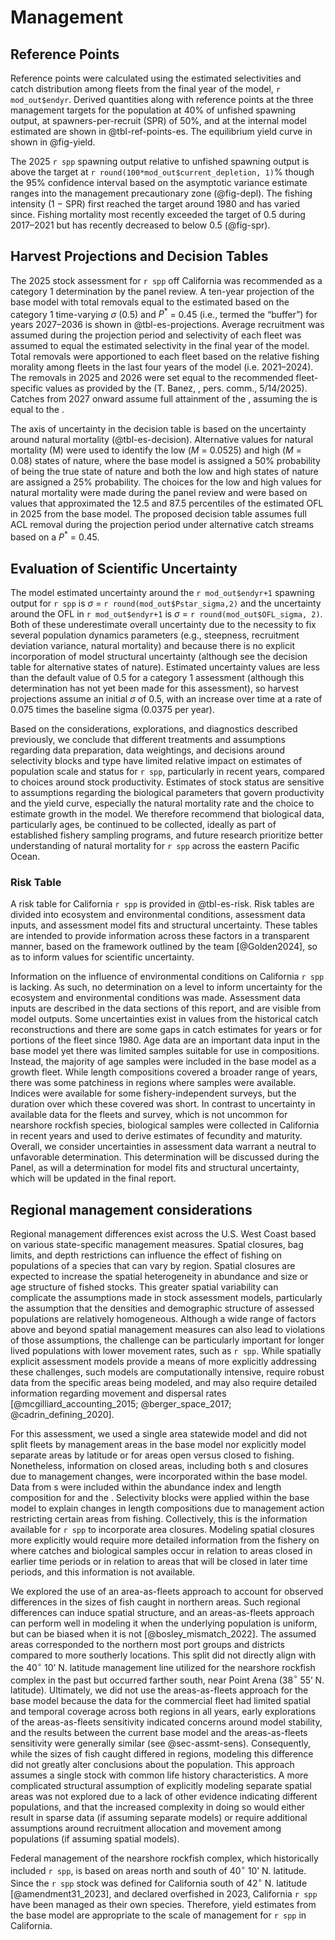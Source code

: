# Management 

## Reference Points <!--(TOR section I1-I5)-->

Reference points were calculated using the estimated selectivities and catch distribution among fleets from the final year of the model, `r mod_out$endyr`. Derived quantities along with reference points at the three management targets for the population at 40% of unfished spawning output, at spawners-per-recruit (SPR) of 50%, and at the internal model estimated \gls{msy} are shown in @tbl-ref-points-es. The equilibrium yield curve in shown in @fig-yield.   

The 2025 `r spp` spawning output relative to unfished spawning output is above the target at `r round(100*mod_out$current_depletion, 1)`% though the 95% confidence interval based on the asymptotic variance estimate ranges into the management precautionary zone (@fig-depl). The fishing intensity (1 − SPR) first reached the target around 1980 and has varied since. Fishing mortality most recently exceeded the target of 0.5 during 2017--2021 but has recently decreased to below 0.5 (@fig-spr).

## Harvest Projections and Decision Tables <!--(TOR section K1-K3)-->

The 2025 stock assessment for `r spp` off California was recommended as a category 1 determination by the \gls{star} panel review. A ten-year projection of the base model with total removals equal to the estimated \gls{acl} based on the category 1 time-varying $\sigma$ (0.5) and $P^*$ = 0.45 (i.e., termed the "buffer") for years 2027--2036 is shown in @tbl-es-projections. Average recruitment was assumed during the projection period and selectivity of each fleet was assumed to equal the estimated selectivity in the final year of the model. Total removals were apportioned to each fleet based on the relative fishing morality among fleets in the last four years of the model (i.e. 2021--2024). The removals in 2025 and 2026 were set equal to the recommended fleet-specific values as provided by the \gls{gmt} (T. Banez, \gls{cdfw}, pers. comm., 5/14/2025). Catches from 2027 onward assume full attainment of the \gls{abc}, assuming the \gls{acl} is equal to the \gls{abc}. 

The axis of uncertainty in the decision table is based on the uncertainty around natural mortality (@tbl-es-decision). Alternative values for natural mortality (M) were used to identify the low ($M$ = 0.0525) and high ($M$ = 0.08) states of nature, where the base model is assigned a 50% probability of being the true state of nature and both the low and high states of nature are assigned a 25% probability. The choices for the low and high values for natural mortality were made during the \gls{star} panel review and were based on values that approximated the 12.5 and 87.5 percentiles of the estimated OFL in 2025 from the base model. The proposed decision table assumes full ACL removal during the projection period under alternative catch streams based on a $P^*$ = 0.45.


## Evaluation of Scientific Uncertainty <!--(TOR section L)-->

The model estimated uncertainty around the `r mod_out$endyr+1` spawning output for `r spp` is $\sigma$ = `r round(mod_out$Pstar_sigma,2)` and the uncertainty around the OFL in `r mod_out$endyr+1` is $\sigma$ = `r round(mod_out$OFL_sigma, 2)`. Both of these underestimate overall uncertainty due to the necessity to fix several population dynamics parameters (e.g., steepness, recruitment deviation variance, natural mortality) and because there is no explicit incorporation of model structural uncertainty (although see the decision table for alternative states of nature). Estimated uncertainty values are less than the default \gls{ssc} value of 0.5 for a category 1 assessment (although this determination has not yet been made for this assessment), so harvest projections assume an initial $\sigma$ of 0.5, with an increase over time at a rate of 0.075 times the baseline sigma (0.0375 per year).

Based on the considerations, explorations, and diagnostics described previously, we conclude that different treatments and assumptions regarding data preparation, data weightings, and decisions around selectivity blocks and type have limited relative impact on estimates of population scale and status for `r spp`, particularly in recent years, compared to choices around stock productivity. Estimates of stock status are sensitive to assumptions regarding the biological parameters that govern productivity and the yield curve, especially the natural mortality rate and the choice to estimate growth in the model. We therefore recommend that biological data, particularly ages, be continued to be collected, ideally as part of established fishery sampling programs, and future research prioritize better understanding of natural mortality for `r spp` across the eastern Pacific Ocean.


### Risk Table

A risk table for California `r spp` is provided in @tbl-es-risk. Risk tables are divided into ecosystem and environmental conditions, assessment data inputs, and assessment model fits and structural uncertainty. These tables are intended to provide information across these factors in a transparent manner, based on the framework outlined by the \gls{cciea} team [@Golden2024], so as to inform values for scientific uncertainty.

Information on the influence of environmental conditions on California `r spp` is lacking. As such, no determination on a level to inform uncertainty for the ecosystem and environmental conditions was made. Assessment data inputs are described in the data sections of this report, and are visible from model outputs. Some uncertainties exist in values from the historical catch reconstructions and there are some gaps in catch estimates for years or for portions of the fleet since 1980. Age data are an important data input in the base model yet there was limited samples suitable for use in compositions. Instead, the majority of age samples were included in the base model as a growth fleet. While length compositions covered a broader range of years, there was some patchiness in regions where samples were available. Indices were available for some fishery-independent surveys, but the duration over which these covered was short. In contrast to uncertainty in available data for the fleets and survey, which is not uncommon for nearshore rockfish species, biological samples were collected in California in recent years and used to derive estimates of fecundity and maturity. Overall, we consider uncertainties in assessment data warrant a neutral to unfavorable determination. This determination will be discussed during the \gls{star} Panel, as will a determination for model fits and structural uncertainty, which will be updated in the final report. 


## Regional management considerations <!--(TOR section M)-->

Regional management differences exist across the U.S. West Coast based on various state-specific management measures. Spatial closures, bag limits, and depth restrictions can influence the effect of fishing on populations of a species that can vary by region. Spatial closures are expected to increase the spatial heterogeneity in abundance and size or age structure of fished stocks. This greater spatial variability can complicate the assumptions made in stock assessment models, particularly the assumption that the densities and demographic structure of assessed populations are relatively homogeneous. Although a wide range of factors above and beyond spatial management measures can also lead to violations of those assumptions, the challenge can be particularly important for longer lived populations with lower movement rates, such as `r spp`. While spatially explicit assessment models provide a means of more explicitly addressing these challenges, such models are computationally intensive, require robust data from the specific areas being modeled, and may also require detailed information regarding movement and dispersal rates [@mcgilliard_accounting_2015; @berger_space_2017; @cadrin_defining_2020].

For this assessment, we used a single area statewide model and did not split fleets by management areas in the base model nor explicitly model separate areas by latitude or for areas open versus closed to fishing. Nonetheless, information on closed areas, including both \gls{mpa}s and closures due to management changes, were incorporated within the base model. Data from \gls{mpa}s were included within the abundance index and length composition for \gls{s-ccfrp} and the \gls{rov}. Selectivity blocks were applied within the base model to explain changes in length compositions due to management action restricting certain areas from fishing. Collectively, this is the information available for `r spp` to incorporate area closures. Modeling spatial closures more explicitly would require more detailed information from the fishery on where catches and biological samples occur in relation to areas closed in earlier time periods or in relation to areas that will be closed in later time periods, and this information is not available.

We explored the use of an area-as-fleets approach to account for observed differences in the sizes of fish caught in northern areas. Such regional differences can induce spatial structure, and an areas-as-fleets approach can perform well in modeling it when the underlying population is uniform, but can be biased when it is not [@bosley_mismatch_2022]. The assumed areas corresponded to the northern most port groups and districts compared to more southerly locations. This split did not directly align with the 40$^\circ$ 10' N. latitude management line utilized for the nearshore rockfish complex in the past but occurred farther south, near Point Arena (38$^\circ$ 55' N. latitude). Ultimately, we did not use the areas-as-fleets approach for the base model because the data for the commercial fleet had limited spatial and temporal coverage across both regions in all years, early explorations of the areas-as-fleets sensitivity indicated concerns around model stability, and the results between the current base model and the areas-as-fleets sensitivity were generally similar (see @sec-assmt-sens). Consequently, while the sizes of fish caught differed in regions, modeling this difference did not greatly alter conclusions about the population. This approach assumes a single stock with common life history characteristics. A more complicated structural assumption of explicitly modeling separate spatial areas was not explored due to a lack of other evidence indicating different populations, and that the increased complexity in doing so would either result in sparse data (if assuming separate models) or require additional assumptions around recruitment allocation and movement among populations (if assuming spatial models).   

Federal management of the nearshore rockfish complex, which historically included `r spp`, is based on areas north and south of 40$^\circ$ 10' N. latitude. Since the `r spp` stock was defined for California south of 42$^\circ$ N. latitude [@amendment31_2023], and declared overfished in 2023, California `r spp` have been managed as their own species. Therefore, yield estimates from the base model are appropriate to the scale of management for `r spp` in California. 